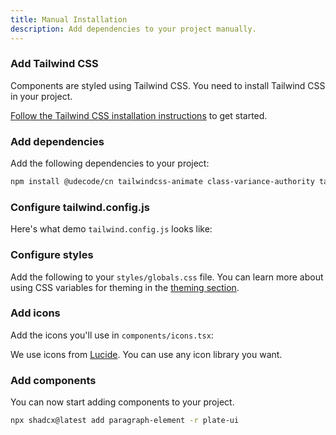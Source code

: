 ```yaml
---
title: Manual Installation
description: Add dependencies to your project manually.
---
```


<Steps>

### Add Tailwind CSS

Components are styled using Tailwind CSS. You need to install Tailwind CSS in your project.

[Follow the Tailwind CSS installation instructions](https://tailwindcss.com/docs/installation) to get started.

### Add dependencies

Add the following dependencies to your project:

```bash
npm install @udecode/cn tailwindcss-animate class-variance-authority tailwind-merge lucide-react
```

### Configure tailwind.config.js

Here's what demo `tailwind.config.js` looks like:

<ComponentSource
  src="../../templates/plate-playground-template/tailwind.config.js"
  open
/>

### Configure styles

Add the following to your `styles/globals.css` file. You can learn more about using CSS variables for theming in the [theming section](/docs/components/theming).

<ComponentSource
  src="../../templates/plate-playground-template/src/styles/globals.css"
  open
/>

### Add icons

Add the icons you'll use in `components/icons.tsx`:

<ComponentSource src="../../templates/plate-playground-template/src/components/icons.tsx" />

We use icons from [Lucide](https://lucide.dev). You can use any icon library you want.

### Add components

You can now start adding components to your project.

```bash
npx shadcx@latest add paragraph-element -r plate-ui
```

</Steps>
